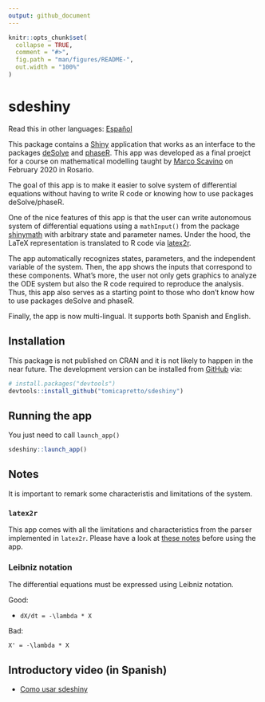 ```yaml
---
output: github_document
---
```


```r
knitr::opts_chunk$set(
  collapse = TRUE,
  comment = "#>",
  fig.path = "man/figures/README-",
  out.width = "100%"
)
```

# sdeshiny

Read this in other languages: [Español](README.es.md)

This package contains a [Shiny](https://shiny.rstudio.com/) application that works
as an interface to the packages [deSolve](https://CRAN.R-project.org/package=deSolve)
and [phaseR](https://CRAN.R-project.org/package=phaseR). This app was developed as 
a final proejct for a course on mathematical modelling taught by [Marco Scavino](https://scholar.google.com/citations?user=woT0slUAAAAJ)
on February 2020 in Rosario.

The goal of this app is to make it easier to solve system of differential equations
without having to write R code or knowing how to use packages deSolve/phaseR.

One of the nice features of this app is that the user can write autonomous system of 
differential equations using a `mathInput()` from the package [shinymath](https://github.com/tomicapretto/shinymath)
with arbitrary state and parameter names. Under the hood, the LaTeX representation
is translated to R code via [latex2r](https://github.com/tomicapretto/latex2r).

The app automatically recognizes states, parameters, and the independent variable of
the system. Then, the app shows the inputs that correspond to these components. 
What's more, the user not only gets graphics to analyze the ODE system but also the 
R code required to reproduce the analysis. Thus, this app also serves as a starting
point to those who don't know how to use packages deSolve and phaseR.

Finally, the app is now multi-lingual. It supports both Spanish and English.

## Installation

This package is not published on CRAN and it is not likely to happen in the near future.
The development version can be installed from [GitHub](https://github.com/) via:

``` r
# install.packages("devtools")
devtools::install_github("tomicapretto/sdeshiny")
```
## Running the app

You just need to call `launch_app()`

```r
sdeshiny::launch_app()
```

## Notes

It is important to remark some characteristis and limitations of the system.

### `latex2r`

This app comes with all the limitations and characteristics from the parser implemented
in `latex2r`. Please have a look at [these notes](https://github.com/tomicapretto/latex2r#supported-latex) 
before using the app.

### Leibniz notation

The differential equations must be expressed using Leibniz notation.

Good:

* `dX/dt = -\lambda * X`

Bad:

`X' = -\lambda * X`

## Introductory video (in Spanish)

* [Como usar sdeshiny](https://www.youtube.com/watch?v=CZP9TaTwRlI)
